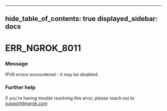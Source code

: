 

---
hide_table_of_contents: true
displayed_sidebar: docs
---


# ERR_NGROK_8011

### Message
IPV6 errors encountered - it may be disabled.

<ErrorDetails />



### Further help
If you're having trouble resolving this error, please reach out to [support@ngrok.com](mailto:support@ngrok.com?subject=Help%20with%20ERR_NGROK_8011)

